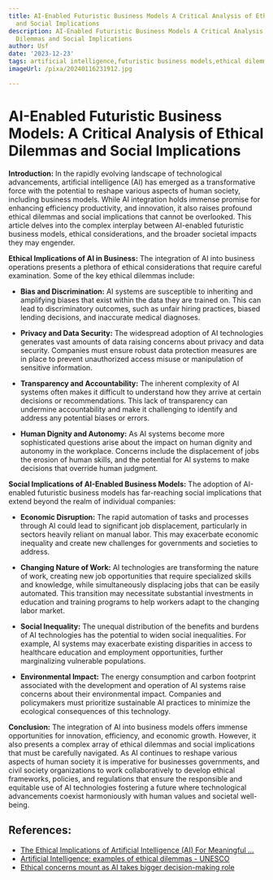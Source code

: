 ```yaml
---
title: AI-Enabled Futuristic Business Models A Critical Analysis of Ethical Dilemmas
  and Social Implications
description: AI-Enabled Futuristic Business Models A Critical Analysis of Ethical
  Dilemmas and Social Implications
author: Usf
date: '2023-12-23'
tags: artificial intelligence,futuristic business models,ethical dilemmas,social implications
imageUrl: /pixa/20240116231912.jpg

---
```

# AI-Enabled Futuristic  Business  Models: A Critical  Analysis of Ethical Dilemmas and Social  Implications

**Introduction:**
In the rapidly evolving landscape of technological advancements, artificial intelligence (AI) has emerged as a transformative force with the potential to reshape various aspects of human society, including business models. While  AI integration  holds immense promise for enhancing efficiency  productivity, and innovation, it also raises profound  ethical dilemmas and social  implications that cannot be overlooked. This article delves  into  the complex interplay between AI-enabled futuristic business models, ethical considerations, and  the broader societal impacts they may engender.

**Ethical Implications of AI in Business:**
The integration of AI into business operations presents  a  plethora of ethical considerations that require careful examination. Some of the key ethical  dilemmas include:

* **Bias and Discrimination:** AI systems are susceptible to  inheriting and amplifying biases that exist within the data they are trained on. This can lead to discriminatory outcomes, such as unfair hiring practices, biased lending decisions, and inaccurate medical diagnoses.

* **Privacy and Data Security:** The widespread adoption of AI technologies generates vast amounts of data raising  concerns about privacy and data security. Companies  must ensure  robust data protection measures are in place to prevent unauthorized  access misuse or  manipulation of sensitive information.

* **Transparency and Accountability:** The inherent complexity of AI systems often makes it difficult to understand how they  arrive at certain decisions or recommendations. This lack of transparency can undermine accountability and make it challenging to identify and address any potential biases or errors.

* **Human Dignity and Autonomy:**  As AI systems become more sophisticated questions arise about the impact on human dignity and autonomy in the workplace. Concerns include the displacement of jobs the erosion of human skills, and  the  potential for  AI systems to make decisions that override human judgment.

**Social Implications of AI-Enabled Business Models:**
The adoption of AI-enabled futuristic business models has far-reaching social implications that extend beyond the realm of individual companies:

* **Economic Disruption:** The rapid automation of tasks  and  processes through AI could lead to significant job displacement, particularly  in sectors heavily reliant on manual labor. This may exacerbate economic inequality and create  new challenges  for governments  and societies  to  address.

* **Changing Nature of Work:**  AI technologies are transforming the nature of work, creating new  job opportunities that require specialized skills and knowledge, while  simultaneously displacing  jobs that  can  be easily automated. This transition may necessitate substantial investments in education and training programs to help workers adapt  to the  changing labor market.

* **Social Inequality:** The unequal distribution of the benefits and burdens of AI technologies has the potential to widen  social inequalities. For example, AI systems may exacerbate existing disparities in access to healthcare education and employment opportunities, further marginalizing vulnerable populations.

*  **Environmental Impact:** The energy  consumption  and carbon footprint  associated with  the development  and operation of AI systems raise concerns about their environmental impact. Companies and policymakers must prioritize sustainable AI practices  to minimize the ecological consequences of this technology.

**Conclusion:**
The integration of AI into business models offers immense opportunities for innovation, efficiency, and economic growth. However, it also presents a complex array of ethical dilemmas and social implications that must be carefully navigated. As AI continues  to reshape  various aspects of human society it is imperative  for businesses governments, and civil society organizations to work collaboratively to  develop ethical frameworks, policies, and regulations  that  ensure the responsible and equitable use of AI technologies fostering a future where technological advancements coexist harmoniously with human values and societal well-being.

## References:
- [The Ethical Implications of Artificial Intelligence (AI) For Meaningful ...](https://link.springer.com/article/10.1007/s10551-023-05339-7)
- [Artificial Intelligence: examples of ethical dilemmas - UNESCO](https://www.unesco.org/en/artificial-intelligence/recommendation-ethics/cases)
- [Ethical concerns mount as AI takes bigger decision-making role](https://news.harvard.edu/gazette/story/2020/10/ethical-concerns-mount-as-ai-takes-bigger-decision-making-role/)

